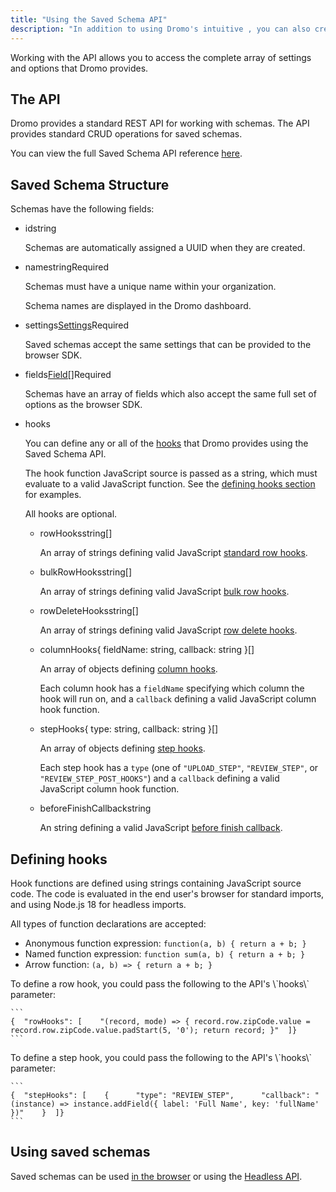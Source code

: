 ```yaml
---
title: "Using the Saved Schema API"
description: "In addition to using Dromo's intuitive , you can also create, edit and delete saved schemas directly via API."
---
```


Working with the API allows you to access the complete array of settings and options that Dromo provides.

## The API[​](#the-api "Direct link to The API")

Dromo provides a standard REST API for working with schemas. The API provides standard CRUD operations for saved schemas.

You can view the full Saved Schema API reference [here](/api#tag/import-schemas).

## Saved Schema Structure[​](#saved-schema-structure "Direct link to Saved Schema Structure")

Schemas have the following fields:

* idstring

  Schemas are automatically assigned a UUID when they are created.

* namestringRequired

  Schemas must have a unique name within your organization.

  Schema names are displayed in the Dromo dashboard.

* settings[Settings](/settings)Required

  Saved schemas accept the same settings that can be provided to the browser SDK.

* fields[Field\[\]](/fields#field-object-reference)Required

  Schemas have an array of fields which also accept the same full set of options as the browser SDK.

* hooks

  You can define any or all of the [hooks](/hooks) that Dromo provides using the Saved Schema API.

  The hook function JavaScript source is passed as a string, which must evaluate to a valid JavaScript function. See the [defining hooks section](#defining-hooks) for examples.

  All hooks are optional.

  * rowHooksstring\[]

    An array of strings defining valid JavaScript [standard row hooks](/hooks#standard-row-hooks).

  * bulkRowHooksstring\[]

    An array of strings defining valid JavaScript [bulk row hooks](/hooks#bulk-row-hooks).

  * rowDeleteHooksstring\[]

    An array of strings defining valid JavaScript [row delete hooks](/hooks#row-delete-hooks).

  * columnHooks\{ fieldName: string, callback: string }\[]

    An array of objects defining [column hooks](/hooks#column-hooks).

    Each column hook has a `fieldName` specifying which column the hook will run on, and a `callback` defining a valid JavaScript column hook function.

  * stepHooks\{ type: string, callback: string }\[]

    An array of objects defining [step hooks](/hooks#step-hooks).

    Each step hook has a `type` (one of `"UPLOAD_STEP"`, `"REVIEW_STEP"`, or `"REVIEW_STEP_POST_HOOKS"`) and a `callback` defining a valid JavaScript column hook function.

  * beforeFinishCallbackstring

    An string defining a valid JavaScript [before finish callback](/results#the-beforefinish-callback).

## Defining hooks[​](#defining-hooks "Direct link to Defining hooks")

Hook functions are defined using strings containing JavaScript source code. The code is evaluated in the end user's browser for standard imports, and using Node.js 18 for headless imports.

All types of function declarations are accepted:

* Anonymous function expression: `function(a, b) { return a + b; }`
* Named function expression: `function sum(a, b) { return a + b; }`
* Arrow function: `(a, b) => { return a + b; }`

<AccordionGroup>
  <Accordion title="Row hook example">
    To define a row hook, you could pass the following to the API's \`hooks\` parameter:

    ```
    {  "rowHooks": [    "(record, mode) => { record.row.zipCode.value = record.row.zipCode.value.padStart(5, '0'); return record; }"  ]}
    ```
  </Accordion>

  <Accordion title="Step hook example">
    To define a step hook, you could pass the following to the API's \`hooks\` parameter:

    ```
    {  "stepHooks": [    {      "type": "REVIEW_STEP",      "callback": "(instance) => instance.addField({ label: 'Full Name', key: 'fullName' })"    }  ]}
    ```
  </Accordion>
</AccordionGroup>

## Using saved schemas[​](#using-saved-schemas "Direct link to Using saved schemas")

Saved schemas can be used [in the browser](/guides/schema-builder) or using the [Headless API](/getting-started/headless).
